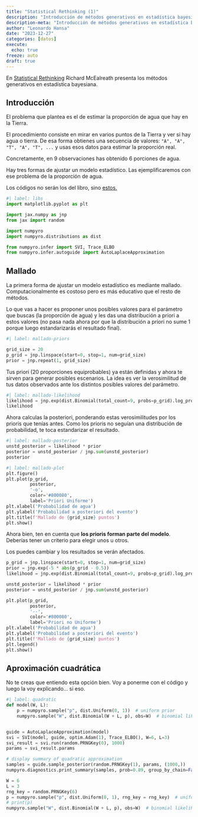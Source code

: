 ```yaml
---
title: "Statistical Rethinking (1)"
description: "Introducción de métodos generativos en estadística bayesiana, basados en el libro Statistical Rethinking de Richard McElreath"
description-meta: "Introducción de métodos generativos en estadística bayesiana, basados en el libro Statistical Rethinking de Richard McElreath"
author: "Leonardo Hansa"
date: "2023-12-27"
categories: [datos]
execute: 
  echo: true
freeze: auto
draft: true
---
```


En [Statistical Rethinking](https://xcelab.net/rm/statistical-rethinking/) Richard McEalreath presenta los métodos generativos en estadística bayesiana. 

## Introducción

El problema que plantea es el de estimar la proporción de agua que hay en la Tierra. 

El procedimiento consiste en mirar en varios puntos de la Tierra y ver si hay agua o tierra. De esa forma obtienes una secuencia de valores: `"A", "A", "T", "A", "T", ...` y usas esos datos para estimar la proporción real. 

Concretamente, en 9 observaciones has obtenido 6 porciones de agua.

Hay tres formas de ajustar un modelo estadístico. Las ejemplificaremos con ese problema de la proporción de agua. 

Los códigos no serán los del libro, sino [estos.](https://fehiepsi.github.io/rethinking-numpyro/)

```python
#| label: libs
import matplotlib.pyplot as plt

import jax.numpy as jnp
from jax import random

import numpyro
import numpyro.distributions as dist

from numpyro.infer import SVI, Trace_ELBO
from numpyro.infer.autoguide import AutoLaplaceApproximation
```

## Mallado

La primera forma de ajustar un modelo estadístico es mediante mallado. Computacionalmente es costoso pero es más educativo que el resto de métodos. 

Lo que vas a hacer es proponer unos posibles valores para el parámetro que buscas (la proporción de agua) y les das una distribución a priori a estos valores (no pasa nada ahora por que la distribución a priori no sume 1 porque luego estandarizarás el resultado final).  


```python
#| label: mallado-priors

grid_size = 20
p_grid = jnp.linspace(start=0, stop=1, num=grid_size)
prior = jnp.repeat(1, grid_size)
```

Tus priori (20 proporciones equiprobables) ya están definidas y ahora te sirven para generar posibles escenarios. La idea es ver la verosimilitud de tus datos observados ante los distintos posibles valores del parámetro. 

```python
#| label: mallado-likelihood
likelihood = jnp.exp(dist.Binomial(total_count=9, probs=p_grid).log_prob(6))
likelihood
```

Ahora calculas la posteriori, ponderando estas verosimilitudes por los prioris que tenías antes. Como los prioris no seguían una distribución de probabilidad, te toca estandarizar el resultado.

```python
#| label: mallado-posterior
unstd_posterior = likelihood * prior
posterior = unstd_posterior / jnp.sum(unstd_posterior)
posterior
```


```python
#| label: mallado-plot
plt.figure()
plt.plot(p_grid, 
         posterior, 
         '-o', 
         color='#800080', 
         label='Priori Uniforme')
plt.xlabel('Probabilidad de agua')
plt.ylabel('Probabilidad a posteriori del evento')
plt.title(f'Mallado de {grid_size} puntos')
plt.show()
```

Ahora bien, ten en cuenta que **los prioris forman parte del modelo**. Deberías tener un criterio para elegir unos u otros. 

Los puedes cambiar y los resultados se verán afectados. 

```python
p_grid = jnp.linspace(start=0, stop=1, num=grid_size)
prior = jnp.exp(-5 * abs(p_grid - 0.5))
likelihood = jnp.exp(dist.Binomial(total_count=9, probs=p_grid).log_prob(6))

unstd_posterior = likelihood * prior
posterior = unstd_posterior / jnp.sum(unstd_posterior)

plt.plot(p_grid, 
         posterior, 
         '--', 
         color='#800080', 
         label='Priori no Uniforme')
plt.xlabel('Probabilidad de agua')
plt.ylabel('Probabilidad a posteriori del evento')
plt.title(f'Mallado de {grid_size} puntos')
plt.legend()
plt.show()
```

## Aproximación cuadrática

No te creas que entiendo esta opción bien. Voy a ponerme con el código y luego la voy explicando... si eso. 

```python
#| label: quadratic
def model(W, L):
    p = numpyro.sample("p", dist.Uniform(0, 1))  # uniform prior
    numpyro.sample("W", dist.Binomial(W + L, p), obs=W)  # binomial likelihood


guide = AutoLaplaceApproximation(model)
svi = SVI(model, guide, optim.Adam(1), Trace_ELBO(), W=6, L=3)
svi_result = svi.run(random.PRNGKey(0), 1000)
params = svi_result.params

# display summary of quadratic approximation
samples = guide.sample_posterior(random.PRNGKey(1), params, (1000,))
numpyro.diagnostics.print_summary(samples, prob=0.89, group_by_chain=False)
```

```python
W = 6
L = 3
rng_key = random.PRNGKey(6)
p = numpyro.sample("p", dist.Uniform(0, 1), rng_key = rng_key)  # uniform prior
# print(p)
numpyro.sample("W", dist.Binomial(W + L, p), obs=W)  # binomial likelihood
```

```python

```





